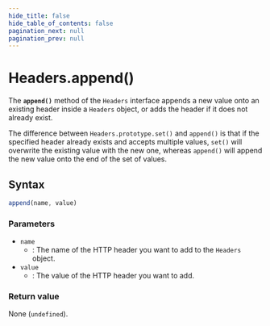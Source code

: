 ```yaml
---
hide_title: false
hide_table_of_contents: false
pagination_next: null
pagination_prev: null
---
```

# Headers.append()

The **`append()`** method of the `Headers`
interface appends a new value onto an existing header inside a `Headers`
object, or adds the header if it does not already exist.

The difference between `Headers.prototype.set()` and `append()` is
that if the specified header already exists and accepts multiple values,
`set()` will overwrite the existing value with the new one, whereas
`append()` will append the new value onto the end of the set of values.

## Syntax

```js
append(name, value)
```

### Parameters

- `name`
  - : The name of the HTTP header you want to add to the `Headers` object.
- `value`
  - : The value of the HTTP header you want to add.

### Return value

None (`undefined`).
